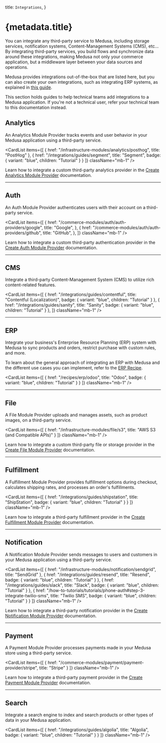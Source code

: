 
  title: `Integrations`,
}

# {metadata.title}

You can integrate any third-party service to Medusa, including storage services, notification systems, Content-Management Systems (CMS), etc… By integrating third-party services, you build flows and synchronize data around these integrations, making Medusa not only your commerce application, but a middleware layer between your data sources and operations.

Medusa provides integrations out-of-the-box that are listed here, but you can also create your own integrations, such as integrating ERP systems, as explained in [this guide](!docs!/learn/customization/integrate-systems).

<Note>

This section holds guides to help technical teams add integrations to a Medusa application. If you're not a technical user, refer your technical team to this documentation instead.

</Note>

## Analytics

An Analytics Module Provider tracks events and user behavior in your Medusa application using a third-party service.

<CardList
  items={[
    {
      href: "/infrastructure-modules/analytics/posthog",
      title: "PostHog"
    },
    {
      href: "/integrations/guides/segment",
      title: "Segment",
      badge: {
        variant: "blue",
        children: "Tutorial"
      }
    }
  ]}
  className="mb-1"
/>

Learn how to integrate a custom third-party analytics provider in the [Create Analytics Module Provider](/references/analytics/provider) documentation.

---

## Auth

An Auth Module Provider authenticates users with their account on a third-party service.

<CardList
  items={[
    {
      href: "/commerce-modules/auth/auth-providers/google",
      title: "Google",
    },
    {
      href: "/commerce-modules/auth/auth-providers/github",
      title: "GitHub",
    },
  ]}
  className="mb-1"
/>

Learn how to integrate a custom third-party authentication provider in the [Create Auth Module Provider](/references/auth/provider) documentation.

---

## CMS

Integrate a third-party Content-Management System (CMS) to utilize rich content-related features.

<CardList
  items={[
    {
      href: "/integrations/guides/contentful",
      title: "Contentful (Localization)",
      badge: {
        variant: "blue",
        children: "Tutorial"
      }
    },
    {
      href: "/integrations/guides/sanity",
      title: "Sanity",
      badge: {
        variant: "blue",
        children: "Tutorial"
      }
    },
  ]}
  className="mb-1"
/>

---

## ERP

Integrate your business's Enterprise Resource Planning (ERP) system with Medusa to sync products and orders, restrict purchase with custom rules, and more.

<Note>

To learn about the general approach of integrating an ERP with Medusa and the different use cases you can implement, refer to the [ERP Recipe](../recipes/erp/page.mdx).

</Note>

<CardList
  items={[
    {
      href: "/recipes/erp/odoo",
      title: "Odoo",
      badge: {
        variant: "blue",
        children: "Tutorial"
      }
    }
  ]}
  className="mb-1"
/>

---

## File

A File Module Provider uploads and manages assets, such as product images, on a third-party service.

<CardList
  items={[
    {
      href: "/infrastructure-modules/file/s3",
      title: "AWS S3 (and Compatible APIs)"
    }
  ]}
  className="mb-1"
/>

Learn how to integrate a custom third-party file or storage provider in the [Create File Module Provider](/references/file-provider-module) documentation.

---

## Fulfillment

A Fulfillment Module Provider provides fulfillment options during checkout, calculates shipping rates, and processes an order's fulfillments.

<CardList
  items={[
    {
      href: "/integrations/guides/shipstation",
      title: "ShipStation",
      badge: {
        variant: "blue",
        children: "Tutorial"
      }
    }
  ]}
  className="mb-1"
/>

Learn how to integrate a third-party fulfillment provider in the [Create Fulfillment Module Provider](/references/fulfillment/provider) documentation.

---

## Notification

A Notification Module Provider sends messages to users and customers in your Medusa application using a third-party service.

<CardList
  items={[
    {
      href: "/infrastructure-modules/notification/sendgrid",
      title: "SendGrid"
    },
    {
      href: "/integrations/guides/resend",
      title: "Resend",
      badge: {
        variant: "blue",
        children: "Tutorial"
      }
    },
    {
      href: "/integrations/guides/slack",
      title: "Slack",
      badge: {
        variant: "blue",
        children: "Tutorial"
      }
    },
    {
      href: "/how-to-tutorials/tutorials/phone-auth#step-3-integrate-twilio-sms",
      title: "Twilio SMS",
      badge: {
        variant: "blue",
        children: "Tutorial"
      }
    }
  ]}
  className="mb-1"
/>

Learn how to integrate a third-party notification provider in the [Create Notification Module Provider](/references/notification-provider-module) documentation.

---

## Payment

A Payment Module Provider processes payments made in your Medusa store using a third-party service.

<CardList
  items={[
    {
      href: "/commerce-modules/payment/payment-provider/stripe",
      title: "Stripe"
    }
  ]}
  className="mb-1"
/>

Learn how to integrate a third-party payment provider in the [Create Payment Module Provider](/references/payment/provider) documentation.

---

## Search

Integrate a search engine to index and search products or other types of data in your Medusa application.

<CardList
  items={[
    {
      href: "/integrations/guides/algolia",
      title: "Algolia",
      badge: {
        variant: "blue",
        children: "Tutorial"
      }
    }
  ]}
  className="mb-1"
/>
